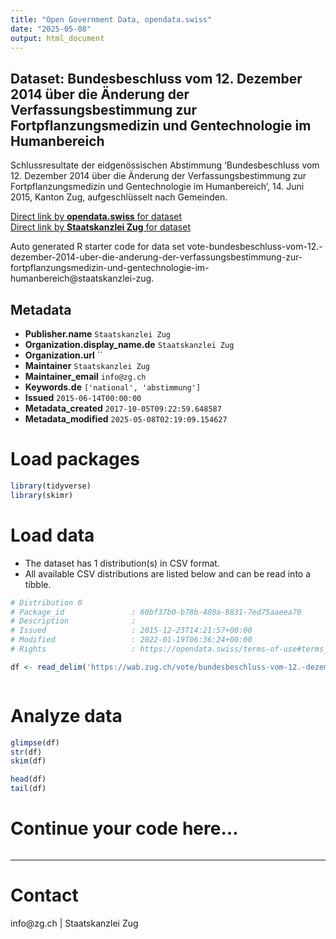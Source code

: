 ```yaml
---
title: "Open Government Data, opendata.swiss"
date: "2025-05-08"
output: html_document
---
```


## Dataset: Bundesbeschluss vom 12. Dezember 2014 über die Änderung der Verfassungsbestimmung zur Fortpflanzungsmedizin und Gentechnologie im Humanbereich

Schlussresultate der eidgenössischen Abstimmung 'Bundesbeschluss vom 12. Dezember 2014 über die Änderung der Verfassungsbestimmung zur Fortpflanzungsmedizin und Gentechnologie im Humanbereich', 14. Juni 2015, Kanton Zug, aufgeschlüsselt nach Gemeinden.

[Direct link by **opendata.swiss** for dataset](https://opendata.swiss/de/dataset/bundesbeschluss-vom-12-dezember-2014-uber-die-anderung-der-verfassungsbestimmung-zur-fortpflanz)<br>
[Direct link by **Staatskanzlei Zug** for dataset](https://wab.zug.ch/vote/bundesbeschluss-vom-12.-dezember-2014-uber-die-anderung-der-verfassungsbestimmung-zur-fortpflanzungsmedizin-und-gentechnologie-im-humanbereich/data)

Auto generated R starter code for data set vote-bundesbeschluss-vom-12.-dezember-2014-uber-die-anderung-der-verfassungsbestimmung-zur-fortpflanzungsmedizin-und-gentechnologie-im-humanbereich@staatskanzlei-zug.

## Metadata

- **Publisher.name** `Staatskanzlei Zug`
- **Organization.display_name.de** `Staatskanzlei Zug`
- **Organization.url** ``
- **Maintainer** `Staatskanzlei Zug`
- **Maintainer_email** `info@zg.ch`
- **Keywords.de** `['national', 'abstimmung']`
- **Issued** `2015-06-14T00:00:00`
- **Metadata_created** `2017-10-05T09:22:59.648587`
- **Metadata_modified** `2025-05-08T02:19:09.154627`


# Load packages

```r

library(tidyverse)
library(skimr)

```

# Load data

-   The dataset has 1 distribution(s) in CSV format.
-   All available CSV distributions are listed below and can be read into a tibble.

```r

# Distribution 0
# Package_id               : 60bf37b0-b78b-480a-8831-7ed75aaeea70
# Description              : 
# Issued                   : 2015-12-23T14:21:57+00:00
# Modified                 : 2022-01-19T06:36:24+00:00
# Rights                   : https://opendata.swiss/terms-of-use#terms_by

df <- read_delim('https://wab.zug.ch/vote/bundesbeschluss-vom-12.-dezember-2014-uber-die-anderung-der-verfassungsbestimmung-zur-fortpflanzungsmedizin-und-gentechnologie-im-humanbereich/data-csv')



```

# Analyze data

```r

glimpse(df)
str(df)
skim(df)

head(df)
tail(df)

```

# Continue your code here...

```r

```

------------------------------------------------------------------------

# Contact

info@zg.ch | Staatskanzlei Zug
